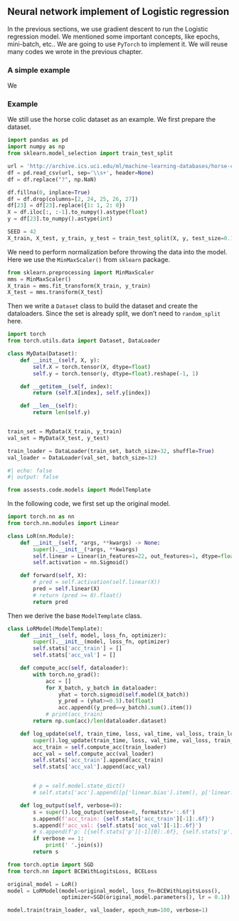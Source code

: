 ## Neural network implement of Logistic regression
In the previous sections, we use gradient descent to run the Logistic regression model. We mentioned some important concepts, like epochs, mini-batch, etc.. We are going to use `PyTorch` to implement it. We will reuse many codes we wrote in the previous chapter.

### A simple example

We 





### Example

We still use the horse colic dataset as an example. We first prepare the dataset.


```python
import pandas as pd
import numpy as np
from sklearn.model_selection import train_test_split

url = 'http://archive.ics.uci.edu/ml/machine-learning-databases/horse-colic/horse-colic.data'
df = pd.read_csv(url, sep='\\s+', header=None)
df = df.replace("?", np.NaN)

df.fillna(0, inplace=True)
df = df.drop(columns=[2, 24, 25, 26, 27])
df[23] = df[23].replace({1: 1, 2: 0})
X = df.iloc[:, :-1].to_numpy().astype(float)
y = df[23].to_numpy().astype(int)

SEED = 42
X_train, X_test, y_train, y_test = train_test_split(X, y, test_size=0.15, random_state=SEED)

```


We need to perform normalization before throwing the data into the model. Here we use the `MinMaxScaler()` from `sklearn` package. 


```python
from sklearn.preprocessing import MinMaxScaler
mms = MinMaxScaler()
X_train = mms.fit_transform(X_train, y_train)
X_test = mms.transform(X_test)
```

Then we write a `Dataset` class to build the dataset and create the dataloaders. Since the set is already split, we don't need to `random_split` here.
```python
import torch
from torch.utils.data import Dataset, DataLoader

class MyData(Dataset):
    def __init__(self, X, y):
        self.X = torch.tensor(X, dtype=float)
        self.y = torch.tensor(y, dtype=float).reshape(-1, 1)

    def __getitem__(self, index):
        return (self.X[index], self.y[index])

    def __len__(self):
        return len(self.y)


train_set = MyData(X_train, y_train)
val_set = MyData(X_test, y_test)

train_loader = DataLoader(train_set, batch_size=32, shuffle=True)
val_loader = DataLoader(val_set, batch_size=32)
```




```python
#| echo: false
#| output: false

from assests.code.models import ModelTemplate
```




In the following code, we first set up the original model.


```python
import torch.nn as nn
from torch.nn.modules import Linear

class LoR(nn.Module):
    def __init__(self, *args, **kwargs) -> None:
        super().__init__(*args, **kwargs)
        self.linear = Linear(in_features=22, out_features=1, dtype=float)
        self.activation = nn.Sigmoid()

    def forward(self, X):
        # pred = self.activation(self.linear(X))
        pred = self.linear(X)
        # return (pred >= 0).float()
        return pred

```


Then we derive the base `ModelTemplate` class.

```python
class LoRModel(ModelTemplate):
    def __init__(self, model, loss_fn, optimizer):
        super().__init__(model, loss_fn, optimizer)
        self.stats['acc_train'] = []
        self.stats['acc_val'] = []

    def compute_acc(self, dataloader):
        with torch.no_grad():
            acc = []
            for X_batch, y_batch in dataloader:
                yhat = torch.sigmoid(self.model(X_batch))
                y_pred = (yhat>=0.5).to(float)
                acc.append((y_pred==y_batch).sum().item())
            # print(acc_train)
        return np.sum(acc)/len(dataloader.dataset)

    def log_update(self, train_time, loss, val_time, val_loss, train_loader, val_loader):
        super().log_update(train_time, loss, val_time, val_loss, train_loader, val_loader)
        acc_train = self.compute_acc(train_loader)
        acc_val = self.compute_acc(val_loader)
        self.stats['acc_train'].append(acc_train)
        self.stats['acc_val'].append(acc_val)


        # p = self.model.state_dict()
        # self.stats['acc'].append([p['linear.bias'].item(), p['linear.weight'].item()])

    def log_output(self, verbose=0):
        s = super().log_output(verbose=0, formatstr=':.6f')
        s.append(f'acc_train: {self.stats['acc_train'][-1]:.6f}')
        s.append(f'acc_val: {self.stats['acc_val'][-1]:.6f}')
        # s.append(f'p: [{self.stats['p'][-1][0]:.6f}, {self.stats['p'][-1][1]:.6f}]')
        if verbose == 1:
            print(' '.join(s))
        return s

```



```python
from torch.optim import SGD
from torch.nn import BCEWithLogitsLoss, BCELoss

original_model = LoR()
model = LoRModel(model=original_model, loss_fn=BCEWithLogitsLoss(),
                 optimizer=SGD(original_model.parameters(), lr = 0.1))

model.train(train_loader, val_loader, epoch_num=100, verbose=1)

```





